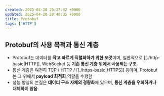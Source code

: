 ```yaml
---
created: 2025-04-20 20:27:42 +0900
updated: 2025-04-20 20:48:35 +0900
title: Protobuf
tags: ['HTTP']
---
```


## Protobuf의 사용 목적과 통신 계층

- Protobuf는 데이터를 **작고 빠르게 직렬화하기 위한 포맷**이며, 일반적으로 [[./http-basic|HTTP]], WebSocket 등 **기존 통신 계층 위에서 사용되는 구조**  
- 통신 계층은 여전히 TCP / HTTP / [[./https-basic|HTTPS]] 등이며, Protobuf는 그 위에서 **payload 최적화** 역할을 수행함  
- 성능 향상의 본질은 **데이터 구조 자체의 경량화**에 있으며, **통신 계층을 우회하거나 대체하지 않음**

